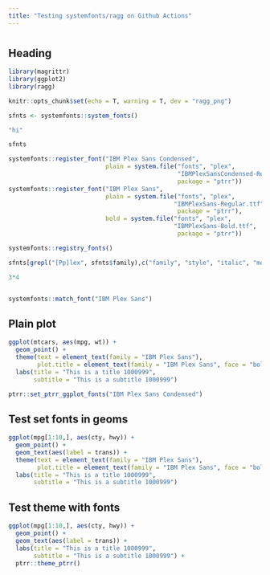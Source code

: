 ```yaml
---
title: "Testing systemfonts/ragg on Github Actions"
---
```


# {.tabset}


## Heading

```r
library(magrittr)
library(ggplot2)
library(ragg)

knitr::opts_chunk$set(echo = T, warning = T, dev = "ragg_png")
```

```r
sfnts <- systemfonts::system_fonts()
```

```r
"hi"
```

```r
sfnts
```

```r
systemfonts::register_font("IBM Plex Sans Condensed", 
                           plain = system.file("fonts", "plex",
                                               "IBMPlexSansCondensed-Regular.ttf",
                                               package = "ptrr"))
systemfonts::register_font("IBM Plex Sans", 
                           plain = system.file("fonts", "plex", 
                                              "IBMPlexSans-Regular.ttf",
                                               package = "ptrr"),
                           bold = system.file("fonts", "plex", 
                                              "IBMPlexSans-Bold.ttf",
                                               package = "ptrr"))
```

```r
systemfonts::registry_fonts()
```



```r
sfnts[grepl("[Pp]lex", sfnts$family),c("family", "style", "italic", "monospace")]
```


```r
3*4
```

```r
```

```r
systemfonts::match_font("IBM Plex Sans")
```

## Plain plot

```r
ggplot(mtcars, aes(mpg, wt)) +
  geom_point() +
  theme(text = element_text(family = "IBM Plex Sans"),
        plot.title = element_text(family = "IBM Plex Sans", face = "bold")) +
  labs(title = "This is a title 1000999",
       subtitle = "This is a subtitle 1000999")
```

```r
ptrr::set_ptrr_ggplot_fonts("IBM Plex Sans Condensed")
```

## Test set fonts in geoms

```r
ggplot(mpg[1:10,], aes(cty, hwy)) +
  geom_point() +
  geom_text(aes(label = trans)) +
  theme(text = element_text(family = "IBM Plex Sans"),
        plot.title = element_text(family = "IBM Plex Sans", face = "bold")) +
  labs(title = "This is a title 1000999",
       subtitle = "This is a subtitle 1000999")
```

## Test theme with fonts

```r
ggplot(mpg[1:10,], aes(cty, hwy)) +
  geom_point() +
  geom_text(aes(label = trans)) +
  labs(title = "This is a title 1000999",
       subtitle = "This is a subtitle 1000999") +
  ptrr::theme_ptrr()
```

